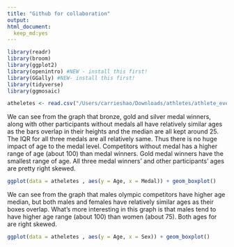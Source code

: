 ```yaml
---
title: "Github for collaboration"
output: 
html_document:
  keep_md:yes
---
```


```r
library(readr)
library(broom)
library(ggplot2)
library(openintro) #NEW - install this first!
library(GGally) #NEW- install this first!
library(tidyverse) 
library(ggmosaic)

```

```r
atheletes <- read.csv("/Users/carrieshao/Downloads/athletes/athlete_events.csv")
```

We can see from the graph that bronze, gold and silver medal winners, along with other participants without medals all have relatively similar ages as the bars overlap in their heights and the median are all kept around 25. The IQR for all three medals are all relatively same. Thus there is no huge impact of age to the medal level. Competitors without medal has a higher range of age (about 100) than medal winners. Gold medal winners have the smallest range of age. All three medal winners' and other participants' ages are pretty right skewed.

```r
ggplot(data = atheletes , aes(y = Age, x = Medal)) + geom_boxplot() 
```


We can see from the graph that males olympic competitors have higher age median, but both males and females have relatively similar ages as their boxes overlap. What's more interesting in this graph is that males tend to have higher age range (about 100) than women (about 75). Both ages for are right skewed.


```r
ggplot(data = atheletes , aes(y = Age, x = Sex)) + geom_boxplot() 
```
